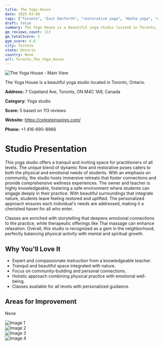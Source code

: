 ```yaml
---
title: The Yoga House
date: 2025-03-08
tags: ["Toronto", "East Danforth", "restorative yoga", "Hatha yoga", "community-focused", "holistic wellness", "Toronto"]  
draft: false
summary: The Yoga House is a beautiful yoga studio located in Toronto, Ontario.
gm_reviews_count: 113
gm_totalScore: 5
gym_score: 4.8
city: Toronto
state: Ontario
country: None
url: Toronto_The_Yoga_House
---
```


<div className="aspect-[16/9] relative my-8">
  <img 
    src="https://lh5.googleusercontent.com/p/AF1QipODZSpxyUl1u4HGFBNj83EXWqGHEFHLYJdoZIIM=w1920-h1080-k-no"
    alt="The Yoga House - Main View"
    className="object-cover absolute inset-0 w-full h-full rounded-lg"
  />
</div>

The Yoga House is a beautiful yoga studio located in Toronto, Ontario.

**Address:** 7 Copeland Ave, Toronto, ON M4C 1A9, Canada

**Category:** Yoga studio

**Score:** 5 based on 113 reviews

**Website:** https://celesteinspires.com/

**Phone:** +1 416-690-8966

# Studio Presentation

This yoga studio offers a tranquil and inviting space for practitioners of all levels. The unique blend of dynamic flow and restorative poses caters to both the physical and emotional needs of students. With an emphasis on community, the studio hosts immersive retreats that foster connections and provide comprehensive wellness experiences. The owner and teacher is highly knowledgeable, fostering a safe environment where students can engage deeply in their practice. With beautiful surroundings that integrate nature, students leave feeling restored and uplifted. The personalized approach ensures each individual's needs are addressed, making it a cherished haven for all who enter.

Classes are enriched with storytelling that deepens emotional connections to the practice, while therapeutic offerings like Thai massage can enhance relaxation. Overall, this studio is recognized as a gem in the neighborhood, perfectly balancing physical activity with mental and spiritual growth.

## Why You'll Love It

- Expert and compassionate instruction from a knowledgeable teacher.
- Tranquil and beautiful space integrated with nature.
- Focus on community-building and personal connections.
- Holistic approach combining physical practice with emotional well-being.
- Classes available for all levels with personalized guidance.

## Areas for Improvement

None

<div className="grid grid-cols-1 xl:grid-cols-2 gap-4 my-8">
<div className="aspect-[4/3] relative"><img src="https://lh3.googleusercontent.com/p/AF1QipOrkfT12ezV9ce3tIWWQ3jOY7c7Jwxy4BGc1rz7=w1920-h1080-k-no" alt="Image 1" className="object-cover absolute inset-0 w-full h-full rounded-lg" /></div>
<div className="aspect-[4/3] relative"><img src="https://lh5.googleusercontent.com/p/AF1QipMsbrIUO5PMbmQOEjRXfEXyapz0KnKuMqgxYIfy=w1920-h1080-k-no" alt="Image 2" className="object-cover absolute inset-0 w-full h-full rounded-lg" /></div>
<div className="aspect-[4/3] relative"><img src="https://lh5.googleusercontent.com/p/AF1QipO4YuAoPbdY8AfiK2eL3sAZEa-vRUx3_0ggbb6h=w1920-h1080-k-no" alt="Image 3" className="object-cover absolute inset-0 w-full h-full rounded-lg" /></div>
<div className="aspect-[4/3] relative"><img src="https://lh5.googleusercontent.com/p/AF1QipNq-_DQMuPgv4SBpyeCjFRNgiItc7Gpa7nCbbeH=w1920-h1080-k-no" alt="Image 4" className="object-cover absolute inset-0 w-full h-full rounded-lg" /></div>
</div>